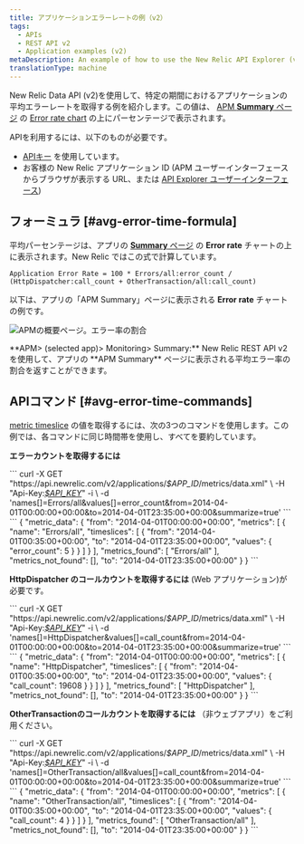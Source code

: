 ```yaml
---
title: アプリケーションエラーレートの例（v2）
tags:
  - APIs
  - REST API v2
  - Application examples (v2)
metaDescription: An example of how to use the New Relic API Explorer (v2) to get your app's average error rate percentage over a specific time period.
translationType: machine
---
```



New Relic Data API (v2)を使用して、特定の期間におけるアプリケーションの平均エラーレートを取得する例を紹介します。この値は、 [APM **Summary** ページ](/docs/apm/applications-menu/monitoring/apm-overview-page) の [Error rate chart](#avg-error-image) の上にパーセンテージで表示されます。

APIを利用するには、以下のものが必要です。

* [APIキー](/docs/apis/rest-api-v2/getting-started/introduction-new-relic-rest-api-v2#api_key) を使用しています。
* お客様の New Relic アプリケーション ID (APM ユーザーインターフェースからブラウザが表示する URL、または [API Explorer ユーザーインターフェース](/docs/apis/api-explorer-examples-metric-data#app_id))

## フォーミュラ [#avg-error-time-formula]

平均パーセンテージは、アプリの [**Summary** ページ](/docs/apm/applications-menu/monitoring/apm-overview-page) の **Error rate** チャートの上に表示されます。New Relic ではこの式で計算しています。

```
Application Error Rate = 100 * Errors/all:error_count / (HttpDispatcher:call_count + OtherTransaction/all:call_count)
```

以下は、アプリの「APM Summary」ページに表示される **Error rate** チャートの例です。

<img
  title="APMの概要ページ。エラー率の割合"
  alt="APMの概要ページ。エラー率の割合"
  src={cropApmOverviewError}
/>

<figcaption>
  **APM> (selected app)> Monitoring> Summary:** New Relic REST API v2 を使用して、アプリの **APM Summary** ページに表示される平均エラー率の割合を返すことができます。
</figcaption>

## APIコマンド [#avg-error-time-commands]

[metric timeslice](/docs/data-analysis/metrics/analyze-your-metrics/data-collection-metric-timeslice-event-data#timeslice-data) の値を取得するには、次の3つのコマンドを使用します。この例では、各コマンドに同じ時間帯を使用し、すべてを要約しています。

**エラーカウントを取得するには**

<CollapserGroup>
  <Collapser title="エラーカウントを取得するためのコール">
    ```
    curl -X GET "https://api.newrelic.com/v2/applications/<var>$APP_ID</var>/metrics/data.xml" \
        -H "Api-Key:<a href="/docs/apis/rest-api-v2/getting-started/introduction-new-relic-rest-api-v2#api_key"><var>$API_KEY</var></a>" -i \
       -d 'names[]=Errors/all&values[]=error_count&from=2014-04-01T00:00:00+00:00&to=2014-04-01T23:35:00+00:00&summarize=true'
    ```
  </Collapser>

  <Collapser title="エラーカウントコールの出力例">
    ```
    {
        "metric_data": {
            "from": "2014-04-01T00:00:00+00:00",
            "metrics": [
                {
                    "name": "Errors/all",
                    "timeslices": [
                        {
                            "from": "2014-04-01T00:35:00+00:00",
                            "to": "2014-04-01T23:35:00+00:00",
                            "values": {
                                "error_count": 5
                            }
                        }
                    ]
                }
            ],
            "metrics_found": [
                "Errors/all"
            ],
            "metrics_not_found": [],
            "to": "2014-04-01T23:35:00+00:00"
        }
    }
    ```
  </Collapser>
</CollapserGroup>

**HttpDispatcher のコールカウントを取得するには** (Web アプリケーション)が必要です。

<CollapserGroup>
  <Collapser title="HttpDispatcher のコールカウントを取得するためのコール">
    ```
    curl -X GET "https://api.newrelic.com/v2/applications/<var>$APP_ID</var>/metrics/data.xml" \
        -H "Api-Key:<a href="/docs/apis/rest-api-v2/getting-started/introduction-new-relic-rest-api-v2#api_key"><var>$API_KEY</var></a>" -i \
       -d 'names[]=HttpDispatcher&values[]=call_count&from=2014-04-01T00:00:00+00:00&to=2014-04-01T23:35:00+00:00&summarize=true'
    ```
  </Collapser>

  <Collapser title="HttpDispatcher のコールカウントコールの出力例">
    ```
    {
        "metric_data": {
            "from": "2014-04-01T00:00:00+00:00",
            "metrics": [
                {
                    "name": "HttpDispatcher",
                    "timeslices": [
                        {
                            "from": "2014-04-01T00:35:00+00:00",
                            "to": "2014-04-01T23:35:00+00:00",
                            "values": {
                                "call_count": 19608
                            }
                        }
                    ]
                }
            ],
            "metrics_found": [
                "HttpDispatcher"
            ],
            "metrics_not_found": [],
            "to": "2014-04-01T23:35:00+00:00"
        }
    }
    ```
  </Collapser>
</CollapserGroup>

**OtherTransactionのコールカウントを取得するには** （非ウェブアプリ）をご利用ください。

<CollapserGroup>
  <Collapser title="OtherTransactionのコールカウントを取得するコール">
    ```
    curl -X GET "https://api.newrelic.com/v2/applications/<var>$APP_ID</var>/metrics/data.xml" \
        -H "Api-Key:<a href="/docs/apis/rest-api-v2/getting-started/introduction-new-relic-rest-api-v2#api_key"><var>$API_KEY</var></a>" -i \
       -d 'names[]=OtherTransaction/all&values[]=call_count&from=2014-04-01T00:00:00+00:00&to=2014-04-01T23:35:00+00:00&summarize=true'
    ```
  </Collapser>

  <Collapser title="OtherTransactionコールのカウントコールの出力例">
    ```
    {
        "metric_data": {
            "from": "2014-04-01T00:00:00+00:00",
            "metrics": [
                {
                    "name": "OtherTransaction/all",
                    "timeslices": [
                        {
                            "from": "2014-04-01T00:35:00+00:00",
                            "to": "2014-04-01T23:35:00+00:00",
                            "values": {
                                "call_count": 4
                            }
                        }
                    ]
                }
            ],
            "metrics_found": [
                "OtherTransaction/all"
            ],
            "metrics_not_found": [],
            "to": "2014-04-01T23:35:00+00:00"
        }
    }
    ```
  </Collapser>
</CollapserGroup>
